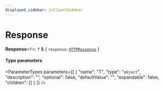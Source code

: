 ```yaml
---
displayed_sidebar: jsClientSidebar
---
```



# Response

 **Response**<`T`\>: `T` & { `response`: [`HTTPResponse`](../interfaces/internal.HTTPResponse.mdx)  }

#### Type parameters

<ParameterTypes parameters={[
  {
    "name": "T",
    "type": "`object`",
    "description": "",
    "optional": false,
    "defaultValue": "",
    "expandable": false,
    "children": []
  }
]} />
